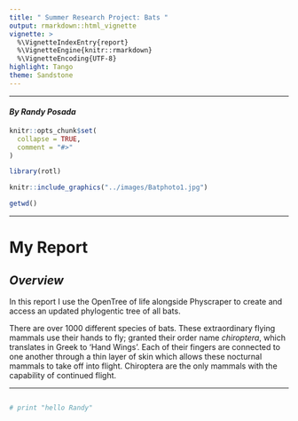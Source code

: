 ```yaml
---
title: " Summer Research Project: Bats "
output: rmarkdown::html_vignette
vignette: >
  %\VignetteIndexEntry{report}
  %\VignetteEngine{knitr::rmarkdown}
  %\VignetteEncoding{UTF-8}
highlight: Tango
theme: Sandstone
---
```


***
#### *By Randy Posada*
```r
knitr::opts_chunk$set(
  collapse = TRUE,
  comment = "#>"
)
```

```r
library(rotl)

```

```r
knitr::include_graphics("../images/Batphoto1.jpg")
```

```r
getwd()

```
***

# **My Report**

## *Overview*

  In this report I use the OpenTree of life alongside Physcraper to create and access an updated phylogentic tree of all bats.

  There are over 1000 different species of bats. These extraordinary flying mammals use their hands to fly; granted their order name *chiroptera*, which translates in Greek to 'Hand Wings'. Each of their fingers are connected to one another through a thin layer of skin which allows these nocturnal mammals to take off into flight. Chiroptera are the only mammals with the capability of continued flight. 

***

```r



```

```bash
# print "hello Randy"
```

```bash

```





